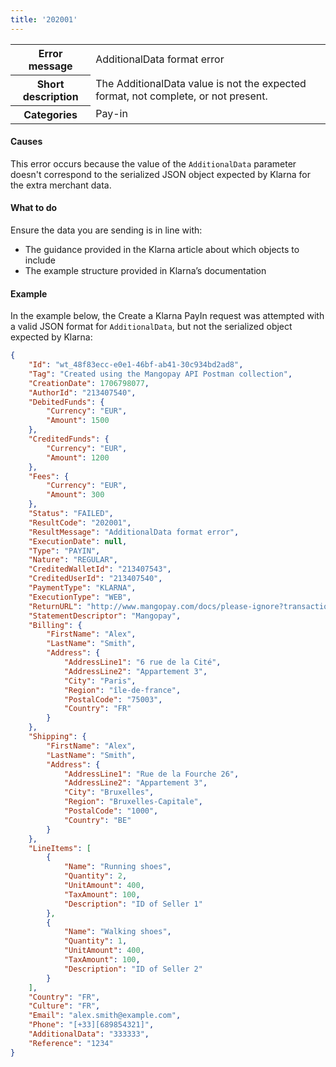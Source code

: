 ```yaml
---
title: '202001'  
---
```

  
<table>
    <tbody>
        <tr>
            <th class="header"><strong>Error message</strong></th>
            <td class="table-content">AdditionalData format error</td>
        </tr>
        <tr>
            <th class="header"><strong>Short description</strong></th>
            <td class="table-content">The AdditionalData value is not the expected format, not complete, or not present.</td>
        </tr>
        <tr>
            <th class="header"><strong>Categories</strong></th>
            <td class="table-content">  
<div class="label">Pay-in</div>
</td>
        </tr>
    </tbody>
</table>  

#### Causes  

This error occurs because the value of the `AdditionalData` parameter doesn't correspond to the serialized JSON object expected by Klarna for the extra merchant data.  

#### What to do  

Ensure the data you are sending is in line with:  
- The guidance provided in the Klarna article about which objects to include  
- The example structure provided in Klarna’s documentation  

#### Example  

In the example below, the Create a Klarna PayIn request was attempted with a valid JSON format for `AdditionalData`, but not the serialized object expected by Klarna:   
```json 
{
    "Id": "wt_48f83ecc-e0e1-46bf-ab41-30c934bd2ad8",
    "Tag": "Created using the Mangopay API Postman collection",
    "CreationDate": 1706798077,
    "AuthorId": "213407540",
    "DebitedFunds": {
        "Currency": "EUR",
        "Amount": 1500
    },
    "CreditedFunds": {
        "Currency": "EUR",
        "Amount": 1200
    },
    "Fees": {
        "Currency": "EUR",
        "Amount": 300
    },
    "Status": "FAILED",
    "ResultCode": "202001",
    "ResultMessage": "AdditionalData format error",
    "ExecutionDate": null,
    "Type": "PAYIN",
    "Nature": "REGULAR",
    "CreditedWalletId": "213407543",
    "CreditedUserId": "213407540",
    "PaymentType": "KLARNA",
    "ExecutionType": "WEB",
    "ReturnURL": "http://www.mangopay.com/docs/please-ignore?transactionId=wt_48f83ecc-e0e1-46bf-ab41-30c934bd2ad8",
    "StatementDescriptor": "Mangopay",
    "Billing": {
        "FirstName": "Alex",
        "LastName": "Smith",
        "Address": {
            "AddressLine1": "6 rue de la Cité",
            "AddressLine2": "Appartement 3",
            "City": "Paris",
            "Region": "île-de-france",
            "PostalCode": "75003",
            "Country": "FR"
        }
    },
    "Shipping": {
        "FirstName": "Alex",
        "LastName": "Smith",
        "Address": {
            "AddressLine1": "Rue de la Fourche 26",
            "AddressLine2": "Appartement 3",
            "City": "Bruxelles",
            "Region": "Bruxelles-Capitale",
            "PostalCode": "1000",
            "Country": "BE"
        }
    },
    "LineItems": [
        {
            "Name": "Running shoes",
            "Quantity": 2,
            "UnitAmount": 400,
            "TaxAmount": 100,
            "Description": "ID of Seller 1"
        },
        {
            "Name": "Walking shoes",
            "Quantity": 1,
            "UnitAmount": 400,
            "TaxAmount": 100,
            "Description": "ID of Seller 2"
        }
    ],
    "Country": "FR",
    "Culture": "FR",
    "Email": "alex.smith@example.com",
    "Phone": "[+33][689854321]",
    "AdditionalData": "333333",
    "Reference": "1234"
}
```